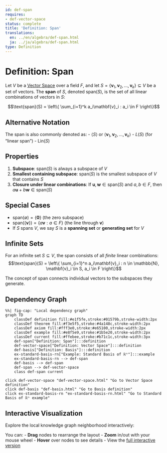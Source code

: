 ```yaml
---
id: def-span
requires:
- def-vector-space
status: complete
title: 'Definition: Span'
translations:
  en: ../en/algebra/def-span.html
  ja: ../ja/algebra/def-span.html
type: Definition
---
```


# Definition: Span {#def-span}

Let $V$ be a [Vector Space](def-vector-space.qmd) over a field $F$, and let $S = \{\mathbf{v}_1, \mathbf{v}_2, \ldots, \mathbf{v}_k\} \subseteq V$ be a set of vectors. The **span** of $S$, denoted $\text{span}(S)$, is the set of all linear combinations of vectors in $S$:

$$\text{span}(S) = \left\{ \sum_{i=1}^k a_i\mathbf{v}_i : a_i \in F \right\}$$

## Alternative Notation

The span is also commonly denoted as:
- $\langle S \rangle$ or $\langle \mathbf{v}_1, \mathbf{v}_2, \ldots, \mathbf{v}_k \rangle$
- $L(S)$ (for "linear span")
- $\text{Lin}(S)$

## Properties

1. **Subspace**: $\text{span}(S)$ is always a subspace of $V$
2. **Smallest containing subspace**: $\text{span}(S)$ is the smallest subspace of $V$ that contains $S$
3. **Closure under linear combinations**: If $\mathbf{u}, \mathbf{w} \in \text{span}(S)$ and $a, b \in F$, then $a\mathbf{u} + b\mathbf{w} \in \text{span}(S)$

## Special Cases

- $\text{span}(\emptyset) = \{\mathbf{0}\}$ (the zero subspace)
- $\text{span}(\{\mathbf{v}\}) = \{a\mathbf{v} : a \in F\}$ (the line through $\mathbf{v}$)
- If $S$ spans $V$, we say $S$ is a **spanning set** or **generating set** for $V$

## Infinite Sets

For an infinite set $S \subseteq V$, the span consists of all *finite* linear combinations:
$$\text{span}(S) = \left\{ \sum_{i=1}^n a_i\mathbf{v}_i : n \in \mathbb{N}, \mathbf{v}_i \in S, a_i \in F \right\}$$

The concept of span connects individual vectors to the subspaces they generate.

## Dependency Graph

```mermaid
%%| fig-cap: "Local dependency graph"
graph TD
    classDef definition fill:#e1f5fe,stroke:#01579b,stroke-width:2px
    classDef theorem fill:#f3e5f5,stroke:#4a148c,stroke-width:2px
    classDef axiom fill:#fff3e0,stroke:#e65100,stroke-width:2px
    classDef example fill:#e8f5e9,stroke:#1b5e20,stroke-width:2px
    classDef current fill:#ffebee,stroke:#b71c1c,stroke-width:3px
    def-span["Definition: Span"]:::definition
    def-vector-space["Definition: Vector Space"]:::definition
    def-basis["Definition: Basis"]:::definition
    ex-standard-basis-rn["Example: Standard Basis of ℝⁿ"]:::example
    ex-standard-basis-rn --> def-span
    def-basis --> def-span
    def-span --> def-vector-space
    class def-span current
```
    click def-vector-space "def-vector-space.html" "Go to Vector Space definition"
    click def-basis "def-basis.html" "Go to Basis definition"
    click ex-standard-basis-rn "ex-standard-basis-rn.html" "Go to Standard Basis of ℝⁿ example"

## Interactive Visualization

Explore the local knowledge graph neighborhood interactively:

::: {.graph-viz data-id="def-span" data-width="700" data-height="500"}
:::

You can:
- **Drag** nodes to rearrange the layout
- **Zoom** in/out with your mouse wheel
- **Hover** over nodes to see details
- View the [full interactive version](../../output/interactive/def-span.html){target="_blank"}
